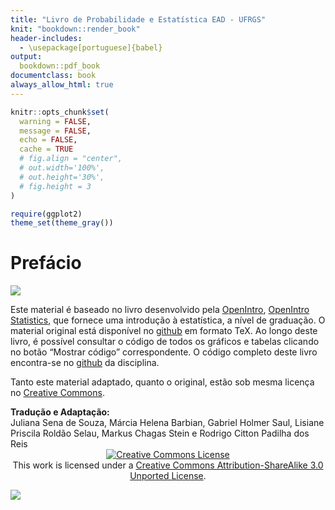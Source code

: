 ```yaml
--- 
title: "Livro de Probabilidade e Estatística EAD - UFRGS"
knit: "bookdown::render_book"
header-includes:
  - \usepackage[portuguese]{babel}
output:
  bookdown::pdf_book
documentclass: book
always_allow_html: true
---
```


```r
knitr::opts_chunk$set(
  warning = FALSE,
  message = FALSE,
  echo = FALSE,
  cache = TRUE
  # fig.align = "center",
  # out.width='100%',
  # out.height='30%',
  # fig.height = 3
)

require(ggplot2)
theme_set(theme_gray())
```

# Prefácio {-}

![](images/imagem_site_disciplina.png)

Este material é baseado no livro desenvolvido pela [OpenIntro](https://www.openintro.org/), [OpenIntro Statistics](https://leanpub.com/openintro-statistics), que fornece uma introdução à estatística, a nível de graduação. O material original está disponível no [github](https://github.com/OpenIntroStat/openintro-statistics) em formato TeX. Ao longo deste livro, é possível consultar o código de todos os gráficos e tabelas clicando no botão "Mostrar código" correspondente. O código completo deste livro encontra-se no [github](https://github.com/Probabilidade-e-Estatistica-EAD/livro2) da disciplina.

Tanto este material adaptado, quanto o original, estão sob mesma licença no [Creative Commons](https://creativecommons.org/). 


<div align="right"><strong>Tradução e Adaptação: <br></strong> Juliana Sena de Souza, Márcia Helena Barbian, Gabriel Holmer Saul, Lisiane Priscila Roldão Selau, Markus Chagas Stein e	Rodrigo Citton Padilha dos Reis</div>

<center><a rel="license" href="http://creativecommons.org/licenses/by-sa/3.0/"><img alt="Creative Commons License" style="border-width:0" src="https://i.creativecommons.org/l/by-sa/3.0/80x15.png" /></a><br />This work is licensed under a <a rel="license" href="http://creativecommons.org/licenses/by-sa/3.0/">Creative Commons Attribution-ShareAlike 3.0 Unported License</a>.</center>

![](images/before_site_disciplina.png)
